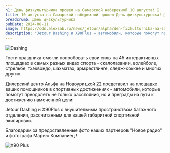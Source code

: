 ```yaml
---
h1: День физкультурника прошел на Самарской набережной 10 августа! 💪 
title: 10 августа на Самарской набережной прошел День физкультурника! 💪 
breadcrumb: День физкультурника
pubDate: 2024-08-11
image: https://cdn.alexsab.ru/news/jetour/alpha/den-fizkulturnika-na-samarskoy-naberezhnoy/thumb.webp
description: "Jetour Dashing и X90Plus — автомобили, которые помогут преодолеть не только расстояния, но и преграды на пути к достижению намеченной цели"
---
```



<picture>
    <source media="(min-width: 1025px)" srcset="https://cdn.alexsab.ru/news/jetour/alpha/den-fizkulturnika-na-samarskoy-naberezhnoy/photo_2024-08-17.webp" />
    <source media="(min-width: 320px)" srcset="https://cdn.alexsab.ru/news/jetour/alpha/den-fizkulturnika-na-samarskoy-naberezhnoy/thumb.webp" />
    <img src="https://cdn.alexsab.ru/news/jetour/alpha/den-fizkulturnika-na-samarskoy-naberezhnoy/photo_2024-08-17.webp" class="mb-10" alt="Dashing" />
</picture>

Гости праздника смогли попробовать свои силы на 45 интерактивных площадках в самых разных видах спорта - скалолазании, волейболе, стрельбе, тхэквондо, шахматах, армрестлинге, следж-хоккее и многих других. 
 
Дилерский центр Альфа на Новоурицкой 22 представил на площадке ваших помощников в спортивных достижениях - автомобили, которые помогут преодолеть не только расстояния, но и преграды на пути к достижению намеченной цели: 
 
Jetour Dashing и X90Plus c внушительным пространством багажного отделения, рассчитанным для вашей габаритной спортивной экипировки. 
 
Благодарим за предоставленные фото наших партнеров "Новое радио" и фотографа Марию Компаниец !

<picture>
    <source media="(min-width: 1025px)" srcset="https://cdn.alexsab.ru/news/jetour/alpha/den-fizkulturnika-na-samarskoy-naberezhnoy/photo_2024-08-17-14-22-05.webp" />
    <source media="(min-width: 320px)" srcset="https://cdn.alexsab.ru/news/jetour/alpha/den-fizkulturnika-na-samarskoy-naberezhnoy/photo_2024-08-17-14-22-05-thumb.webp" />
    <img src="https://cdn.alexsab.ru/news/jetour/alpha/den-fizkulturnika-na-samarskoy-naberezhnoy/photo_2024-08-17-14-22-05.webp" class="mb-10" alt="X90 Plus" />
</picture>
